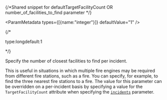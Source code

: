 {/*Shared snippet for defaultTargetFacilityCount OR number_of_facilities_to_find parameter */} 


<ParamMetadata types={[{name:"integer"}]} defaultValue="1" />

{/* <p class="space-x-2"><span class="font-sm text-color-3">type:long</span><span class="font-bold text-[#6d29cc]">default:1</span></p> */}

Specify the number of closest facilities to find per incident. 

This is useful in situations in which multiple fire engines may be required from different fire stations, such as a fire. You can specify, for example, to find the three nearest fire stations to a fire. The value for this parameter can be overridden on a per-incident basis by specifying a value for the `TargetFacilityCount` attribute when specifying the [`incidents`](#incidents) parameter.